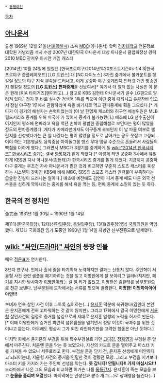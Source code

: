  * [[동명이인]]

[[목차]]

== [[아나운서]] ==
출생 1969년 12월 21일([[서울특별시]])
소속 [[MBC]](아나운서)
학력 [[경희대학교]] 언론정보대학원 저널리즘 석사
수상 2007년 대한민국 아나운서 대상 아나운서 클럽회장상
경력 2010 MBC 광저우 아시안 게임 캐스터

[2014년] 10월 24일에 있었던 [한국프로야구/2014년%20포스트시즌#s-1.4.3|한국프로야구 준플레이오프] [LG 트윈스] 대 [NC 다이노스] 3차전 중계에서 볼카운트를 헷갈릴 정도의 야구 지식 부족을 드러내고, 이게 공중파 야구 중계인지 인터넷 개인 방송인지 헷갈릴 정도의 '''[LG 트윈스] 편파중계'''을 선보여서[* 여기서 더 얼척 없는 사실은 이 분은 원래 [KIA 타이거즈]팬이라고(...) 참고로 KBS 김현태 아나운서가 골수 LG팬으로 알려져 있다.] 경기 후 바로 실시간 검색어 1위를 찍으며 이딴 중계 때려치고 유광잠바 입고서 잠실 야구장 1루에서 관람하라며 욕을 바가지로 먹고 편파중계에 획을 그으셨다.[* 게다가 이 경기의 해설자는 손혁이었는데 (이 날 한명재 캐스터와 허구연 해설위원은 MLB 월드시리즈 중계를 위해 미국에 가 있어서 중계가 불가능했다.) 애초에 LG 선수출신이어서인지 평소에 편파라고 욕을 먹던 손혁이 평범한 중립해설로 보인다는 평이 많았을 정도의 편파중계였다. 게다가 카메라맨마저도 야구중계 초보인지 이 날 파울 여부로 챌린지를 신청했다가는 큰 일 나겠다는 평이 많았을 정도로 날아가는 공도 못잡고 고정되어야 하는 기본앵글도 음악중심 아이돌그룹 댄스 무대 앵글 수준으로 흔들려서 사람들의 빡침을 더하게 했다.] 그러면서 MBC가 3경기를 중계하게 될 [[wiki:"2014년 한국시리즈" 한국시리즈]] 중계는 결국 [[한명재]]가 맡게 되었다.[* 이렇게 되면 공중파 3사에서 유일하게 KBS만 자사 아나운서(김현태)가 한국시리즈 중계를 맡게 되었다. 지금까지 공중파 야구 중계는 무조건 자사 아나운서가 맡던 것과 비교하면 꾸준히 스포츠 캐스터를 육성하는 시스템이 갖춰진 KBS에 비해 MBC, SBS의 스포츠 캐스터 인력풀이 부족하다는 씁쓸한 진실이 드러나는 일이다.] 애초에 예전에도 김연아 피겨 중계 때도 다른 외국 선수들을 심하게 깍아내리는 중계를 해서 욕을 먹는 등, 편파 중계에 소질이 있는 듯 하다. 
== 한국의 전 정치인 ==
金完泰
1931년 1월 30일 ~ 1990년 1월 14일

제11대([[한국국민당]]), 12대([[신한민주당]], [[통일민주당]]), 13대([[민주정의당]]) [[국회의원]]을 역임했다. 제13대 국회의원 임기 도중인 1990년 1월 14일 지병인 신부전증으로 별세했다. 

== [[wiki: "싸인(드라마)" 싸인]]의 등장 인물 ==
배우 [[정은표]]가 연기한다.

8년차 연구사. 언제나 출세 줄을 타기위해 노력하지만 결과는 신통치 않다. 주인혁이 서윤형 사건 관련 샘플을 폐기하려는 것을 알고 이명한에게 잘 보이려고 일러바치지만, 폐기를 지시한 당사자가 [[이명한]]이라는 걸 알 리가 없었고, 이명한은 김완태를 남부분원으로 전근 보낸다. 남부분원에 도착해서는 서류를 찢으며 발광한다. '''이명한! 이명하아아아아안!!!'''

부녀자 연속 살인 사건 이후 그토록 싫어하는(...) [[윤지훈]] 덕분에 복귀했다(김완태 본인은 윤지훈에게 전혀 고마워하는 것 같지 않지만). 그리고 17화에서 결국 이명한에게 [[서윤형]] 살인사건의 결정적 증거를 넘김으로써 제대로 윤지훈 일행의 노력을 허사로 만든다.[* 이때 이명한에게 증거인 파란색 섬유샘플을 넘기면서 정말 이것이 국과수를 위한 것이냐고 묻는다. 아무래도 평상시 그가 외친 라인타기만을 고려한 행동은 아닌 듯하다.]

마지막 화에서 윤지훈의 부검을 위해 특수부검실로 가던 [[고다경]], [[장재영]]과 부검실 문 앞에서 마주친다. 처음엔 문을 막는 듯 보였으나, 자신의 카드로 문을 열어주고 마스터 키를 가져올 수 있으니 서두르라고 한다. 부검실 문을 닫기 전, 윤지훈 선생에게 미안하다고 되뇌이는데, 서윤형 사건의 증거을 인멸한 것이 걸렸던 모양. 그리고 부검을 지켜보다 마스터 키를 가지러 가는 주인혁 선생을 막는다. '''못 갑니다! 안됩니다!! 가지 마십시오!!!''' 드라마에서 나온 그의 모습과 비교하면 이거슨 나름 [[폭풍간지]]. 윤지훈이 죽는 모습을 보고 '''눈물을 흘리며 오열'''했다. 마지막에는 안성진과 뽕주 개그(...)로 장재영을 놀린다(...)
